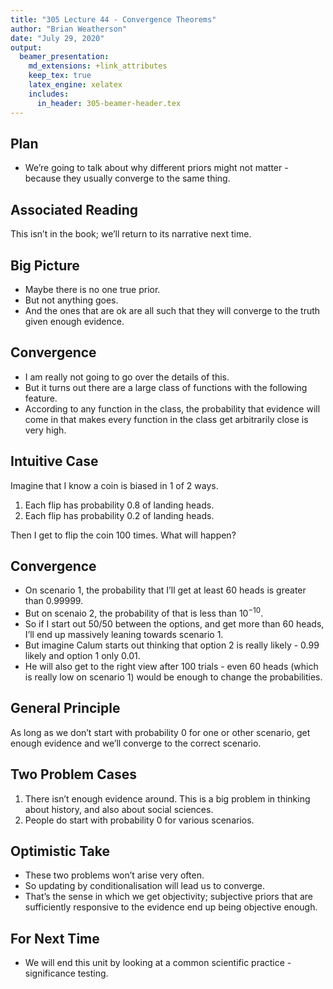 ```yaml
---
title: "305 Lecture 44 - Convergence Theorems"
author: "Brian Weatherson"
date: "July 29, 2020"
output: 
  beamer_presentation:
    md_extensions: +link_attributes
    keep_tex: true
    latex_engine: xelatex
    includes:
      in_header: 305-beamer-header.tex
---
```


## Plan

- We're going to talk about why different priors might not matter - because they usually converge to the same thing.

## Associated Reading

This isn't in the book; we'll return to its narrative next time.

## Big Picture

- Maybe there is no one true prior.
- But not anything goes.
- And the ones that are ok are all such that they will converge to the truth given enough evidence.

## Convergence

- I am really not going to go over the details of this.
- But it turns out there are a large class of functions with the following feature.
- According to any function in the class, the probability that evidence will come in that makes every function in the class get arbitrarily close is very high.

## Intuitive Case

Imagine that I know a coin is biased in 1 of 2 ways.

1. Each flip has probability 0.8 of landing heads.
2. Each flip has probability 0.2 of landing heads.

Then I get to flip the coin 100 times. What will happen?

## Convergence

- On scenario 1, the probability that I'll get at least 60 heads is greater than 0.99999.
- But on scenaio 2, the probability of that is less than $10^{-10}$.
- So if I start out 50/50 between the options, and get more than 60 heads, I'll end up massively leaning towards scenario 1. \pause
- But imagine Calum starts out thinking that option 2 is really likely - 0.99 likely and option 1 only 0.01.
- He will also get to the right view after 100 trials - even 60 heads (which is really low on scenario 1) would be enough to change the probabilities.

## General Principle

As long as we don't start with probability 0 for one or other scenario, get enough evidence and we'll converge to the correct scenario.

## Two Problem Cases

1. There isn't enough evidence around. This is a big problem in thinking about history, and also about social sciences.
2. People do start with probability 0 for various scenarios.

## Optimistic Take

- These two problems won't arise very often.
- So updating by conditionalisation will lead us to converge.
- That's the sense in which we get objectivity; subjective priors that are sufficiently responsive to the evidence end up being objective enough.

## For Next Time

- We will end this unit by looking at a common scientific practice - significance testing.